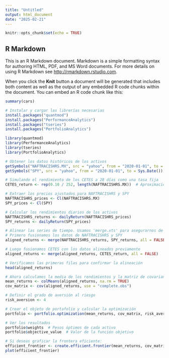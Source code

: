 ---
title: "Untitled"
output: html_document
date: "2025-02-21"
---

```{r setup, include=FALSE}
knitr::opts_chunk$set(echo = TRUE)
```

## R Markdown

This is an R Markdown document. Markdown is a simple formatting syntax for authoring HTML, PDF, and MS Word documents. For more details on using R Markdown see <http://rmarkdown.rstudio.com>.

When you click the **Knit** button a document will be generated that includes both content as well as the output of any embedded R code chunks within the document. You can embed an R code chunk like this:

```{r cars}
summary(cars)
```

```{r}
# Instalar y cargar las librerías necesarias
install.packages("quantmod")
install.packages("PerformanceAnalytics")
install.packages("tseries")
install.packages("PortfolioAnalytics")

library(quantmod)
library(PerformanceAnalytics)
library(tseries)
library(PortfolioAnalytics)

# Obtener los datos históricos de los activos
getSymbols("NAFTRACISHRS.MX", src = "yahoo", from = "2020-01-01", to = Sys.Date())
getSymbols("SPY", src = "yahoo", from = "2020-01-01", to = Sys.Date())

# Simulando el rendimiento de los CETES a 28 días como una tasa fija
CETES_return <- rep(0.10 / 252, length(NAFTRACISHRS.MX))  # Aproximación diaria

# Extraer los precios ajustados para NAFTRACISHRS y SPY
NAFTRACISHRS_prices <- Cl(NAFTRACISHRS.MX)
SPY_prices <- Cl(SPY)

# Calcular los rendimientos diarios de los activos
NAFTRACISHRS_returns <- dailyReturn(NAFTRACISHRS_prices)
SPY_returns <- dailyReturn(SPY_prices)

# Alinear las series de tiempo. Usamos 'merge.xts' para asegurarnos de que las fechas coincidan.
# Primero fusionamos los datos de NAFTRACISHRS y SPY
aligned_returns <- merge(NAFTRACISHRS_returns, SPY_returns, all = FALSE)

# Luego fusionamos CETES con los datos alineados previamente
aligned_returns <- merge(aligned_returns, CETES_return, all = FALSE)

# Verificamos las primeras filas para confirmar la alineación
head(aligned_returns)

# Ahora calculamos la media de los rendimientos y la matriz de covarianzas
mean_returns <- colMeans(aligned_returns, na.rm = TRUE)
cov_matrix <- cov(aligned_returns, use = "complete.obs")

# Definir el grado de aversión al riesgo
risk_aversion <- 4

# Crear el objeto de portafolio y calcular la optimización
portfolio <- portfolio.optimization(mean_returns, cov_matrix, risk_aversion)

# Ver los resultados
portfolio$weights  # Pesos óptimos de cada activo
portfolio$objective_value  # Valor de la función objetivo

# Si deseas graficar la frontera eficiente:
efficient_frontier <- create.efficient.frontier(mean_returns, cov_matrix, risk_aversion)
plot(efficient_frontier)

```

